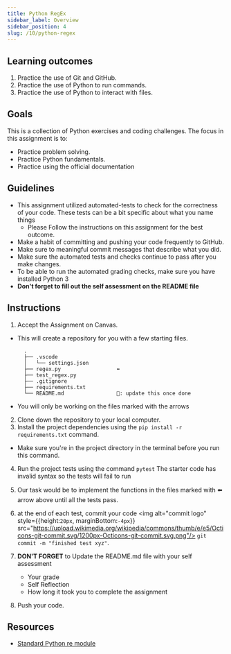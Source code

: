 ```yaml
---
title: Python RegEx
sidebar_label: Overview
sidebar_position: 4
slug: /10/python-regex
---
```

## Learning outcomes
1. Practice the use of Git and GitHub.
2. Practice the use of Python to run commands.
3. Practice the use of Python to interact with files.

## Goals
This is a collection of Python exercises and coding challenges. The focus in this assignment is to:
- Practice problem solving.
- Practice Python fundamentals.
- Practice using the official documentation


## Guidelines
* This assignment utilized automated-tests to check for the correctness of your code. These tests can be a bit specific about what you name things
  * Please Follow the instructions on this assignment for the best outcome.
* Make a habit of committing and pushing your code frequently to GitHub.
* Make sure to meaningful commit messages that describe what you did.
* Make sure the automated tests and checks continue to pass after you make changes.
* To be able to run the automated grading checks, make sure you have installed Python 3
* **Don't forget to fill out the self assessment on the README file**

## Instructions
1. Accept the Assignment on Canvas.
  * This will create a repository for you with a few starting files.
    ```
      .
      ├── .vscode
      │   └── settings.json
      ├── regex.py                  ⬅️
      ├── test_regex.py
      ├── .gitignore
      ├── requirements.txt
      └── README.md                 🔼: update this once done
    ```
  * You will only be working on the files marked with the arrows
2. Clone down the repository to your local computer.
3. Install the project dependencies using the `pip install -r requirements.txt` command.
  * Make sure you're in the project directory in the terminal before you run this command.
4. Run the project tests using the command `pytest`
  The starter code has invalid syntax so the tests will fail to run

5. Our task would be to implement the functions in the files marked with ⬅️ arrow above until all the tests pass.
6. at the end of each test, commit your code <img alt="commit logo" style={{height:`20px`, marginBottom:`-4px`}} src="https://upload.wikimedia.org/wikipedia/commons/thumb/e/e5/Octicons-git-commit.svg/1200px-Octicons-git-commit.svg.png"/> `git commit -m "finished test xyz"`.

7. **DON'T FORGET** to Update the README.md file with your self assessment
    * Your grade
    * Self Reflection
    * How long it took you to complete the assignment
8. Push your code.


## Resources
- [Standard Python re module](https://docs.python.org/3.10/library/re.html#module-re)
